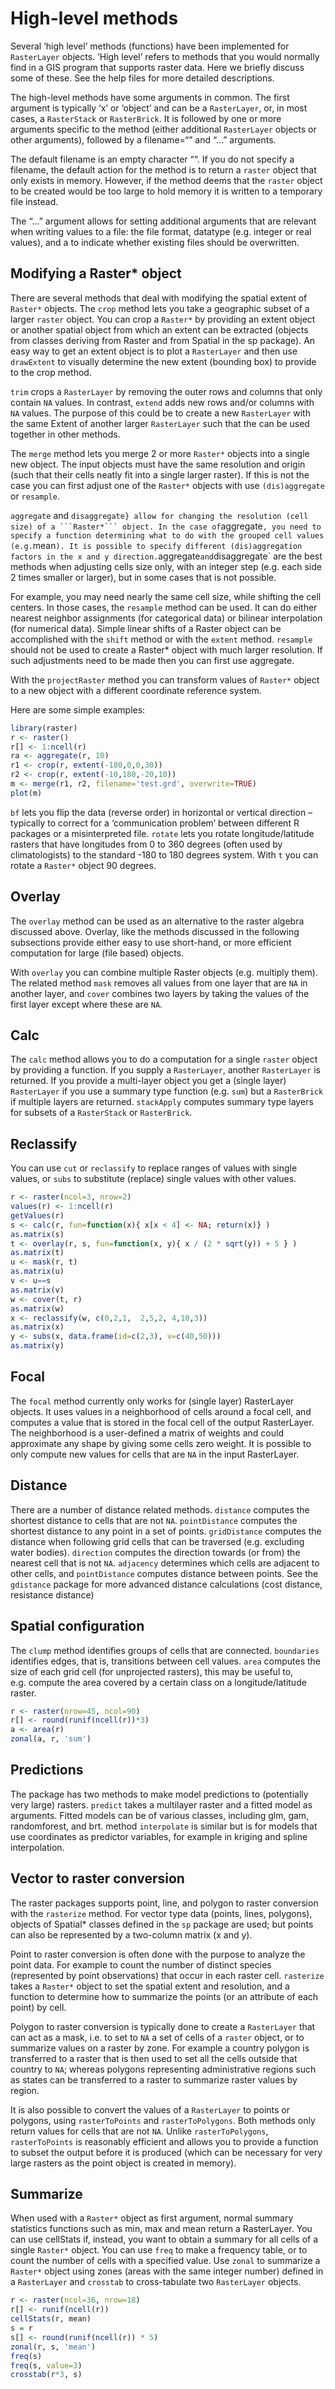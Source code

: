 # High-level methods

Several 'high level' methods (functions) have been implemented for `RasterLayer` objects. 'High level' refers to methods that you would normally find in a GIS program that supports raster data. Here we briefly discuss some of these. See the help files for more detailed descriptions.

The high-level methods have some arguments in common. The first argument is typically 'x' or 'object' and can be a `RasterLayer`, or, in most cases, a `RasterStack` or `RasterBrick`. It is followed by one or more arguments specific to the method (either additional `RasterLayer` objects or other arguments), followed by a filename="" and "..." arguments. 

The default filename is an empty character "". If you do not specify a filename, the default action for the method is to return a `raster` object that only exists in memory. However, if the method deems that the `raster` object to be created would be too large to hold memory it is written to a temporary file instead.

The "..."  argument allows for setting additional arguments that are relevant when writing values to a file: the file format, datatype (e.g. integer or real values), and a to indicate whether existing files should be overwritten. 


## Modifying a Raster* object

There are several methods that deal with modifying the spatial extent of `Raster*` objects. The `crop` method lets you take a geographic subset of a larger `raster` object. You can crop a `Raster*` by providing an extent object or another spatial object from which an extent can be extracted (objects from classes deriving from Raster and from Spatial in the sp package). An easy way to get an extent object is to plot a `RasterLayer` and then use ` drawExtent` to visually determine the new extent (bounding box) to provide to the crop method. 

`trim` crops a `RasterLayer` by removing the outer rows and columns that only contain `NA` values. In contrast, `extend` adds new rows and/or columns with `NA` values. The purpose of this could be to create a new `RasterLayer` with the same Extent of another larger `RasterLayer` such that the can be used together in other methods. 

The `merge` method lets you merge 2 or more ```Raster*``` objects into a single new object. The input objects must have the same resolution and origin (such that their cells neatly fit into a single larger raster). If this is not the case you can first adjust one of the ```Raster*``` objects with use `(dis)aggregate` or `resample`.

`aggregate` and `disaggregate} allow for changing the resolution (cell size) of a ```Raster*``` object. In the case of `aggregate`, you need to specify a function determining what to do with the grouped cell values (e.g. `mean`). It is possible to specify different (dis)aggregation factors in the x and y direction. `aggregate` and `disaggregate` are the best methods when adjusting cells size only, with an integer step (e.g. each side 2 times smaller or larger), but in some cases that is not possible. 

For example, you may need nearly the same cell size, while shifting the cell centers. In those cases, the `resample` method can be used. It can do either nearest neighbor assignments (for categorical data) or bilinear interpolation (for numerical data). Simple linear shifts of a Raster object can be accomplished with the `shift` method or with the `extent` method. `resample` should not be used to create a Raster* object with much larger resolution. If such adjustments need to be made then you can first use aggregate. 

With the `projectRaster` method you can transform values of ```Raster*``` object to a new object with a different coordinate reference system.

Here are some simple examples:
```r
library(raster)
r <- raster()
r[] <- 1:ncell(r)
ra <- aggregate(r, 10)
r1 <- crop(r, extent(-180,0,0,30))
r2 <- crop(r, extent(-10,180,-20,10))
m <- merge(r1, r2, filename='test.grd', overwrite=TRUE)
plot(m)
```

`bf` lets you flip the data (reverse order) in horizontal or vertical direction -- typically to correct for a 'communication problem' between different R packages or a misinterpreted file. `rotate` lets you rotate longitude/latitude rasters that have longitudes from 0 to 360 degrees (often used by climatologists) to the standard -180 to 180 degrees system. With `t` you can rotate a ```Raster*``` object 90 degrees.


## Overlay

The `overlay` method can be used as an alternative to the raster algebra discussed above. Overlay, like the methods discussed in the following subsections provide either easy to use short-hand, or more efficient computation for large (file based) objects. 

With `overlay` you can combine multiple Raster objects (e.g. multiply them). The related method `mask` removes all values from one layer that are `NA` in another layer, and `cover` combines two layers by taking the values of the first layer except where these are `NA`.


## Calc

The `calc` method allows you to do a computation for a single `raster` object by providing a function. If you supply a `RasterLayer`, another `RasterLayer` is returned. If you provide a multi-layer object you get a (single layer) `RasterLayer` if you use a summary type function (e.g. `sum`) but a `RasterBrick` if multiple layers are returned. `stackApply` computes summary type layers for subsets of a `RasterStack` or `RasterBrick`.


## Reclassify
You can use `cut` or `reclassify` to replace ranges of values with single values, or `subs` to substitute (replace) single values with other values. 

```r
r <- raster(ncol=3, nrow=2)
values(r) <- 1:ncell(r)
getValues(r)
s <- calc(r, fun=function(x){ x[x < 4] <- NA; return(x)} )
as.matrix(s)
t <- overlay(r, s, fun=function(x, y){ x / (2 * sqrt(y)) + 5 } )
as.matrix(t)
u <- mask(r, t)
as.matrix(u)
v <- u==s
as.matrix(v)
w <- cover(t, r)
as.matrix(w)
x <- reclassify(w, c(0,2,1,  2,5,2, 4,10,3))
as.matrix(x)
y <- subs(x, data.frame(id=c(2,3), v=c(40,50)))
as.matrix(y)
```


## Focal

The `focal` method currently only works for (single layer) RasterLayer objects. It uses values in a neighborhood of cells around a focal cell, and computes a value that is stored in the focal cell of the output RasterLayer. The neighborhood is a user-defined a matrix of weights and could approximate any shape by giving some cells zero weight. It is possible to only compute new values for cells that are `NA` in the input RasterLayer.


## Distance

There are a number of distance related methods. `distance` computes the shortest distance to cells that are not `NA`. `pointDistance` computes the shortest distance to any point in a set of points. `gridDistance` computes the distance when following grid cells that can be traversed (e.g. excluding water bodies). `direction` computes the direction towards (or from) the nearest cell that is not `NA`. `adjacency` determines which cells are adjacent to other cells, and `pointDistance` computes distance between points. See the `gdistance` package for more advanced distance calculations (cost distance, resistance distance)

## Spatial configuration

The `clump` method identifies groups of cells that are connected. `boundaries` identifies edges, that is, transitions between cell values. `area` computes the size of each grid cell (for unprojected rasters), this may be useful to, e.g. compute the area covered by a certain class on a longitude/latitude raster. 

```r
r <- raster(nrow=45, ncol=90)
r[] <- round(runif(ncell(r))*3)
a <- area(r)
zonal(a, r, 'sum')
```


## Predictions
The package has two methods to make model predictions to (potentially very large) rasters. `predict` takes a multilayer raster and a fitted model as arguments. Fitted models can be of various classes, including glm, gam, randomforest, and brt. method `interpolate` is similar but is for models that use coordinates as predictor variables, for example in kriging and spline interpolation.


## Vector to raster conversion

The raster packages supports point, line, and polygon to raster conversion with the `rasterize` method. For vector type data (points, lines, polygons), objects of Spatial* classes defined in the `sp` package are used; but points can also be represented by a two-column matrix (x and y). 

Point to raster conversion is often done with the purpose to analyze the point data. For example to count the number of distinct species (represented by point observations) that occur in each raster cell. `rasterize` takes a `Raster*` object to set the spatial extent and resolution, and a function to determine how to summarize the points (or an attribute of each point) by cell. 

Polygon to raster conversion is typically done to create a `RasterLayer` that can act as a mask, i.e. to set to `NA` a set of cells of a `raster` object, or to summarize values on a raster by zone. For example a country polygon is transferred to a raster that is then used to set all the cells outside that country to `NA`; whereas polygons representing administrative regions such as states can be transferred to a raster to summarize raster values by region. 

It is also possible to convert the values of a `RasterLayer` to points or polygons, using `rasterToPoints` and `rasterToPolygons`. Both methods only return values for cells that are not `NA`. Unlike `rasterToPolygons`, `rasterToPoints` is reasonably efficient and allows you to provide a function to subset the output before it is produced (which can be necessary for very large rasters as the point object is created in memory). 


## Summarize

When used with a ```Raster*``` object as first argument, normal summary statistics functions such as min, max and mean return a RasterLayer. You can use cellStats if, instead, you want to obtain a summary for all cells of a single ```Raster*``` object. You can use `freq` to make a frequency table, or to count the number of cells with a specified value. Use `zonal` to summarize a ```Raster*``` object using zones (areas with the same integer number) defined in a `RasterLayer` and `crosstab` to cross-tabulate two `RasterLayer` objects.

```r
r <- raster(ncol=36, nrow=18)
r[] <- runif(ncell(r))
cellStats(r, mean)
s = r
s[] <- round(runif(ncell(r)) * 5)
zonal(r, s, 'mean')
freq(s)
freq(s, value=3)
crosstab(r*3, s)
```
